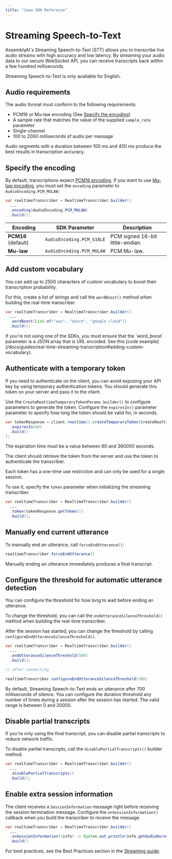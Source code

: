 ```yaml
---
title: "Java SDK Reference"
---
```


# Streaming Speech-to-Text

AssemblyAI's Streaming Speech-to-Text (STT) allows you to transcribe live audio streams with high accuracy and low latency. By streaming your audio data to our secure WebSocket API, you can receive transcripts back within a few hundred milliseconds.

<Note title="Supported languages">
  Streaming Speech-to-Text is only available for English.
</Note>

## Audio requirements

The audio format must conform to the following requirements:

- PCM16 or Mu-law encoding (See [Specify the encoding](#specify-the-encoding))
- A sample rate that matches the value of the supplied `sample_rate` parameter
- Single-channel
- 100 to 2000 milliseconds of audio per message

<Tip>
  Audio segments with a duration between 100 ms and 450 ms produce the best
  results in transcription accuracy.
</Tip>

## Specify the encoding

By default, transcriptions expect [PCM16 encoding](http://trac.ffmpeg.org/wiki/audio%20types). If you want to use [Mu-law encoding](http://trac.ffmpeg.org/wiki/audio%20types), you must set the `encoding` parameter to `AudioEncoding.PCM_MULAW`:

```java {3}
var realtimeTranscriber = RealtimeTranscriber.builder()
  ...
  .encoding(AudioEncoding.PCM_MULAW)
  .build();
```

| Encoding            | SDK Parameter             | Description                      |
| ------------------- | ------------------------- | -------------------------------- |
| **PCM16** (default) | `AudioEncoding.PCM_S16LE` | PCM signed 16-bit little-endian. |
| **Mu-law**          | `AudioEncoding.PCM_MULAW` | PCM Mu-law.                      |

## Add custom vocabulary

You can add up to 2500 characters of custom vocabulary to boost their transcription probability.

For this, create a list of strings and call the `wordBoost()` method when building the real-time transcriber.

```java {3}
var realtimeTranscriber = RealtimeTranscriber.builder()
  ...
  .wordBoost(List.of("aws", "azure", "google cloud"))
  .build();
```

<Note>
  If you're not using one of the SDKs, you must ensure that the `word_boost`
  parameter is a JSON array that is URL encoded. See this [code
  example](/docs/guides/real-time-streaming-transcription#adding-custom-vocabulary).
</Note>

## Authenticate with a temporary token

If you need to authenticate on the client, you can avoid exposing your API key by using temporary authentication tokens.
You should generate this token on your server and pass it to the client.

<Steps>
<Step>

Use the `CreateRealtimeTemporaryTokenParams.builder()` to configure parameters to generate the token.
Configure the `expiresIn()` parameter parameter to specify how long the token should be valid for, in seconds.

```java
var tokenResponse = client.realtime().createTemporaryToken(CreateRealtimeTemporaryTokenParams.builder()
  .expiresIn(60)
  .build()
);
```

<Note>The expiration time must be a value between 60 and 360000 seconds.</Note>

</Step>
<Step>

The client should retrieve the token from the server and use the token to authenticate the transcriber.

<Note>
  Each token has a one-time use restriction and can only be used for a single
  session.
</Note>

To use it, specify the `token` parameter when initializing the streaming transcriber.

```java {3}
var realtimeTranscriber = RealtimeTranscriber.builder()
  ...
  .token(tokenResponse.getToken())
  .build();
```

</Step>
</Steps>

## Manually end current utterance

To manually end an utterance, call `forceEndUtterance()`:

```java
realtimeTranscriber.forceEndUtterance()
```

Manually ending an utterance immediately produces a final transcript.

## Configure the threshold for automatic utterance detection

You can configure the threshold for how long to wait before ending an utterance.

To change the threshold, you can call the `endUtteranceSilenceThreshold()` method when building the real-time transcriber.

After the session has started, you can change the threshold by calling `configureEndUtteranceSilenceThreshold()`.

```java {3,8}
var realtimeTranscriber = RealtimeTranscriber.builder()
  ...
  .endUtteranceSilenceThreshold(500)
  .build();

// after connecting

realtimeTranscriber.configureEndUtteranceSilenceThreshold(300)
```

<Note>
  By default, Streaming Speech-to-Text ends an utterance after 700 milliseconds
  of silence. You can configure the duration threshold any number of times
  during a session after the session has started. The valid range is between 0
  and 20000.
</Note>

## Disable partial transcripts

If you're only using the final transcript, you can disable partial transcripts to reduce network traffic.

To disable partial transcripts, call the `disablePartialTranscripts()` builder method.

```java {3}
var realtimeTranscriber = RealtimeTranscriber.builder()
  ...
  .disablePartialTranscripts()
  .build();
```

## Enable extra session information

The client receives a `SessionInformation` message right before receiving the session termination message.
Configure the `onSessionInformation()` callback when you build the transcriber to receive the message.

```java {3}
var realtimeTranscriber = RealtimeTranscriber.builder()
  ...
  .onSessionInformation((info) -> System.out.println(info.getAudioDurationSeconds()))
  .build()
```

For best practices, see the Best Practices section in the [Streaming guide](/docs/speech-to-text/streaming#best-practices).
